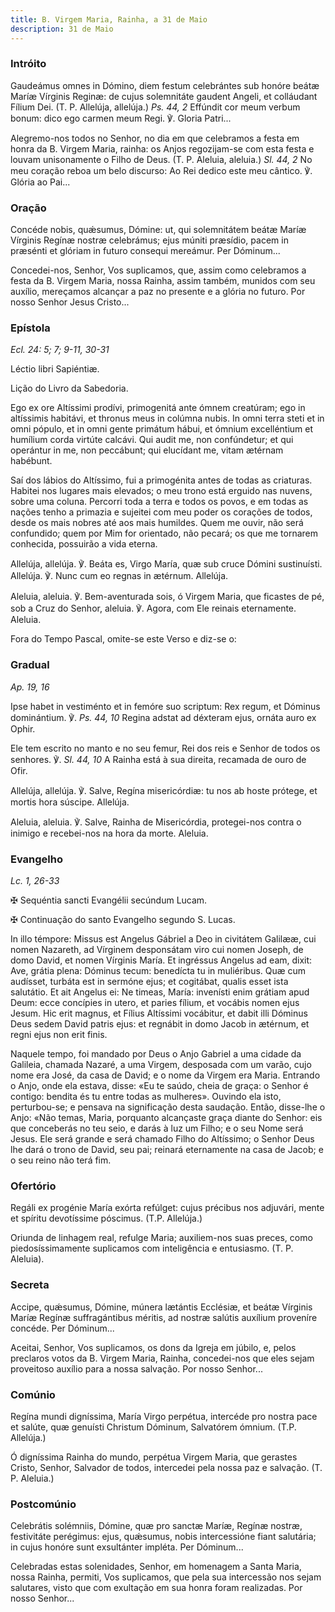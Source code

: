 ```yaml
---
title: B. Virgem Maria, Rainha, a 31 de Maio
description: 31 de Maio
---
```


### Intróito

<div class="side-by-side not-content">

Gaudeámus omnes in Dómino, diem festum celebrántes sub honóre beátæ Maríæ
    Vírginis Reginæ: de cujus solemnitáte gaudent Angeli, et colláudant Fílium
    Dei. (T. P. Allelúja, allelúja.) <em>Ps. 44, 2</em> Effúndit cor meum verbum
    bonum: dico ego carmen meum Regi. ℣. Gloria Patri...

Alegremo-nos todos no Senhor, no dia em que celebramos a festa em honra da
    B. Virgem Maria, rainha: os Anjos regozijam-se com esta festa e louvam
    unisonamente o Filho de Deus. (T. P. Aleluia, aleluia.) <em>Sl. 44, 2</em>
    No meu coração reboa um belo discurso: Ao Rei dedico este meu cântico. ℣. Glória
    ao Pai...

</div>

### Oração

<div class="side-by-side not-content">

Concéde nobis, quǽsumus, Dómine: ut, qui solemnitátem beátæ Maríæ Vírginis
    Regínæ nostræ celebrámus; ejus múniti præsídio, pacem in præsénti et glóriam
    in futuro consequi mereámur. Per Dóminum...

Concedei-nos, Senhor, Vos suplicamos, que, assim como celebramos a festa da
    B. Virgem Maria, nossa Rainha, assim também, munidos com seu auxílio,
    mereçamos alcançar a paz no presente e a glória no futuro. Por nosso Senhor
    Jesus Cristo...

</div>

### Epístola

<em>Ecl. 24: 5; 7; 9-11, 30-31</em>

<div class="side-by-side not-content">

Léctio libri Sapiéntiæ.

Lição do Livro da Sabedoria.

Ego ex ore Altíssimi prodívi, primogenitá ante ómnem creatúram; ego in
    altíssimis habitávi, et thronus meus in colúmna nubis. In omni terra steti
    et in omni pópulo, et in omni gente primátum hábui, et ómnium excelléntium
    et humílium corda virtúte calcávi. Qui audit me, non confúndetur; et qui
    operántur in me, non peccábunt; qui elucídant me, vitam ætérnam habébunt.

Saí dos lábios do Altíssimo, fui a primogénita antes de todas as criaturas.
    Habitei nos lugares mais elevados; o meu trono está erguido nas nuvens,
    sobre uma coluna. Percorri toda a terra e todos os povos, e em todas as
    nações tenho a primazia e sujeitei com meu poder os corações de todos, desde
    os mais nobres até aos mais humildes. Quem me ouvir, não será confundido;
    quem por Mim for orientado, não pecará; os que me tornarem conhecida,
    possuirão a vida eterna.

</div>

<div class="side-by-side not-content">

Allelúja, allelúja. ℣. Beáta es, Virgo María, quæ sub cruce Dómini
    sustinuísti. Allelúja. ℣. Nunc cum eo regnas in ætérnum. Allelúja.

Aleluia, aleluia. ℣. Bem-aventurada sois, ó Virgem Maria, que ficastes de
    pé, sob a Cruz do Senhor, aleluia. ℣. Agora, com Ele reinais eternamente.
    Aleluia.

</div>

<aside>Fora do Tempo Pascal, omite-se este Verso e diz-se o:</aside>

### Gradual

<em>Ap. 19, 16</em>

<div class="side-by-side not-content">

Ipse habet in vestiménto et in femóre suo scriptum: Rex regum, et Dóminus
    dominántium. ℣. <em>Ps. 44, 10</em> Regina adstat ad déxteram ejus, ornáta
    auro ex Ophir.

Ele tem escrito no manto e no seu femur, Rei dos reis e Senhor de todos os
    senhores. ℣. <em>Sl. 44, 10</em> A Rainha está à sua direita, recamada de
    ouro de Ofir.

Allelúja, allelúja. ℣. Salve, Regína misericórdiæ: tu nos ab hoste prótege,
    et mortis hora súscipe. Allelúja.

Aleluia, aleluia. ℣. Salve, Rainha de Misericórdia, protegei-nos contra o
    inimigo e recebei-nos na hora da morte. Aleluia.

</div>

### Evangelho

<em>Lc. 1, 26-33</em>

<div class="side-by-side not-content">

<span class="cross text-red-500">✠</span> Sequéntia sancti Evangélii
    secúndum Lucam.

<span class="cross text-red-500">✠</span> Continuação do santo Evangelho
    segundo S. Lucas.

In illo témpore: Missus est Angelus Gábriel a Deo in civitátem Galilææ, cui
    nomen Nazareth, ad Vírginem desponsátam viro cui nomen Joseph, de domo
    David, et nomen Vírginis María. Et ingréssus Angelus ad eam, dixit: Ave,
    grátia plena: Dóminus tecum: benedícta tu in muliéribus. Quæ cum audísset,
    turbáta est in sermóne ejus; et cogitábat, qualis esset ista salutátio. Et
    ait Angelus ei: Ne timeas, María: invenísti enim grátiam apud Deum: ecce
    concípies in utero, et paries fílium, et vocábis nomen ejus Jesum. Hic erit
    magnus, et Fílius Altíssimi vocábitur, et dabit illi Dóminus Deus sedem
    David patris ejus: et regnábit in domo Jacob in ætérnum, et regni ejus non
    erit finis.

Naquele tempo, foi mandado por Deus o Anjo Gabriel a uma cidade da Galileia,
    chamada Nazaré, a uma Virgem, desposada com um varão, cujo nome era José, da
    casa de David; e o nome da Virgem era Maria. Entrando o Anjo, onde ela
    estava, disse: «Eu te saúdo, cheia de graça: o Senhor é contigo: bendita és
    tu entre todas as mulheres». Ouvindo ela isto, perturbou-se; e pensava na
    significação desta saudação. Então, disse-lhe o Anjo: «Não temas, Maria,
    porquanto alcançaste graça diante do Senhor: eis que conceberás no teu seio,
    e darás à luz um Filho; e o seu Nome será Jesus. Ele será grande e será
    chamado Filho do Altíssimo; o Senhor Deus lhe dará o trono de David, seu
    pai; reinará eternamente na casa de Jacob; e o seu reino não terá fim.

</div>

### Ofertório

<div class="side-by-side not-content">

Regáli ex progénie María exórta refúlget: cujus précibus nos adjuvári, mente
    et spíritu devotíssime póscimus. (T.P. Allelúja.)

Oriunda de linhagem real, refulge Maria; auxiliem-nos suas preces, como
    piedosíssimamente suplicamos com inteligência e entusiasmo. (T. P. Aleluia).

</div>

### Secreta

<div class="side-by-side not-content">

Accipe, quǽsumus, Dómine, múnera lætántis Ecclésiæ, et beátæ Vírginis Maríæ
    Regínæ suffragántibus méritis, ad nostræ salútis auxílium proveníre concéde.
    Per Dóminum...

Aceitai, Senhor, Vos suplicamos, os dons da Igreja em júbilo, e, pelos
    preclaros votos da B. Virgem Maria, Rainha, concedei-nos que eles sejam
    proveitoso auxílio para a nossa salvação. Por nosso Senhor...

</div>

### Comúnio

<div class="side-by-side not-content">

Regína mundi digníssima, María Virgo perpétua, intercéde pro nostra pace et
    salúte, quæ genuísti Christum Dóminum, Salvatórem ómnium. (T.P. Allelúja.)

Ó digníssima Rainha do mundo, perpétua Virgem Maria, que gerastes Cristo,
    Senhor, Salvador de todos, intercedei pela nossa paz e salvação. (T. P.
    Aleluia.)

</div>

### Postcomúnio

<div class="side-by-side not-content">

Celebrátis solémniis, Dómine, quæ pro sanctæ Maríæ, Regínæ nostræ,
    festivitáte perégimus: ejus, quǽsumus, nobis intercessióne fiant salutária;
    in cujus honóre sunt exsultánter impléta. Per Dóminum...

Celebradas estas solenidades, Senhor, em homenagem a Santa Maria, nossa
    Rainha, permiti, Vos suplicamos, que pela sua intercessão nos sejam
    salutares, visto que com exultação em sua honra foram realizadas. Por nosso
    Senhor...

</div>
